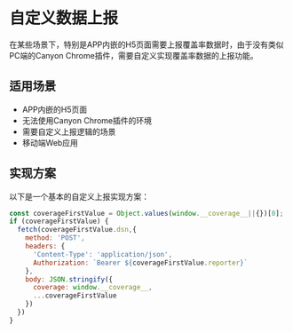 # 自定义数据上报

在某些场景下，特别是APP内嵌的H5页面需要上报覆盖率数据时，由于没有类似PC端的Canyon Chrome插件，需要自定义实现覆盖率数据的上报功能。

## 适用场景

- APP内嵌的H5页面
- 无法使用Canyon Chrome插件的环境
- 需要自定义上报逻辑的场景
- 移动端Web应用

## 实现方案

以下是一个基本的自定义上报实现方案：

```javascript copy
const coverageFirstValue = Object.values(window.__coverage__||{})[0];
if (coverageFirstValue) {
  fetch(coverageFirstValue.dsn,{
    method: 'POST',
    headers: {
      'Content-Type': 'application/json',
      Authorization: `Bearer ${coverageFirstValue.reporter}`
    },
    body: JSON.stringify({
      coverage: window.__coverage__,
      ...coverageFirstValue
    })
  })
}
```